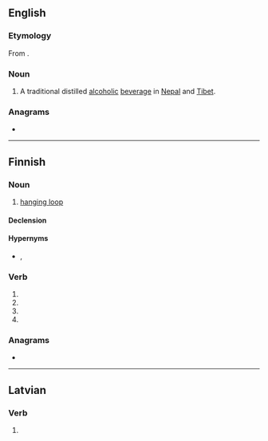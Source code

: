 ==English==

===Etymology===
From {{etyl|ne|en}} {{ne-l|रक्सी}}.

===Noun===
{{en-noun|-}}

# A traditional distilled [[alcoholic]] [[beverage]] in [[Nepal]] and [[Tibet]].

===Anagrams===
* {{anagrams|en|a=aikrs|Krisa|Sikar|kisra|krais|raiks|rakis}}

----

==Finnish==

===Noun===
{{fi-noun}}

# [[hanging loop]] {{gloss|small loop sewn into a jacket, towel etc. for hanging}}

====Declension====
{{fi-decl-risti|raks|||a}}

====Hypernyms====
* {{l|fi|renksu}}, {{l|fi|ripustuslenkki}}

===Verb===
{{head|fi|verb form}}

# {{fi-form of|raksia|pr=third-person|pl=singular|mood=indicative|tense=past}}
# {{fi-form of|raksia|mood=indicative|tense=present connegative}}
# {{fi-form of|raksia|pr=second-person|pl=singular|mood=imperative|tense=present}}
# {{fi-form of|raksia|pr=second-person|pl=singular|mood=imperative|tense=present connegative}}

===Anagrams===
* {{anagrams|fi|karsi|raski|rikas|riksa}}

----

==Latvian==

===Verb===
{{head|lv|verb form}}

# {{lv-inflection of|rakt|2nd|s|fut|ind|v}}